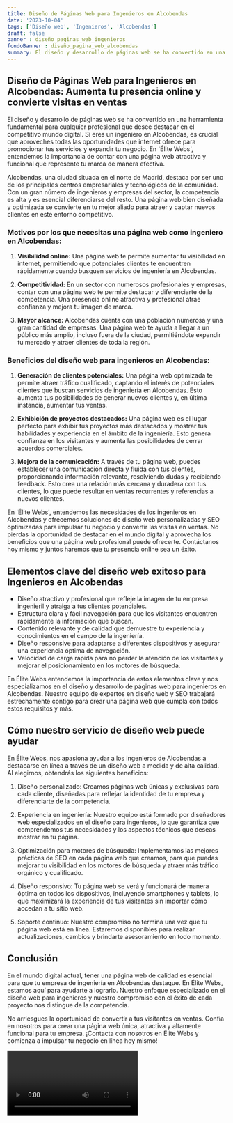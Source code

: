 ```yaml
---
title: Diseño de Páginas Web para Ingenieros en Alcobendas
date: '2023-10-04'
tags: ['Diseño web', 'Ingenieros', 'Alcobendas']
draft: false
banner : diseño_paginas_web_ingenieros
fondoBanner : diseño_pagina_web_alcobendas
summary: El diseño y desarrollo de páginas web se ha convertido en una herramienta fundamental para cualquier profesional que desee destacar en el competitivo mundo digital. Si eres un ingeniero en Alcobendas, es crucial que aproveches todas las oportunidades que internet ofrece para promocionar tus servicios y expandir tu negocio. En 'Élite Webs', entendemos la importancia de contar con una página web atractiva y funcional que represente tu marca de manera efectiva.
---
```


## **Diseño de Páginas Web para Ingenieros en Alcobendas: Aumenta tu presencia online y convierte visitas en ventas**

El diseño y desarrollo de páginas web se ha convertido en una herramienta fundamental para cualquier profesional que desee destacar en el competitivo mundo digital. Si eres un ingeniero en Alcobendas, es crucial que aproveches todas las oportunidades que internet ofrece para promocionar tus servicios y expandir tu negocio. En 'Élite Webs', entendemos la importancia de contar con una página web atractiva y funcional que represente tu marca de manera efectiva.

Alcobendas, una ciudad situada en el norte de Madrid, destaca por ser uno de los principales centros empresariales y tecnológicos de la comunidad. Con un gran número de ingenieros y empresas del sector, la competencia es alta y es esencial diferenciarse del resto. Una página web bien diseñada y optimizada se convierte en tu mejor aliado para atraer y captar nuevos clientes en este entorno competitivo.

### **Motivos por los que necesitas una página web como ingeniero en Alcobendas:**

1. **Visibilidad online:** Una página web te permite aumentar tu visibilidad en internet, permitiendo que potenciales clientes te encuentren rápidamente cuando busquen servicios de ingeniería en Alcobendas.

2. **Competitividad:** En un sector con numerosos profesionales y empresas, contar con una página web te permite destacar y diferenciarte de la competencia. Una presencia online atractiva y profesional atrae confianza y mejora tu imagen de marca.

3. **Mayor alcance:** Alcobendas cuenta con una población numerosa y una gran cantidad de empresas. Una página web te ayuda a llegar a un público más amplio, incluso fuera de la ciudad, permitiéndote expandir tu mercado y atraer clientes de toda la región.

### **Beneficios del diseño web para ingenieros en Alcobendas:**

1. **Generación de clientes potenciales:** Una página web optimizada te permite atraer tráfico cualificado, captando el interés de potenciales clientes que buscan servicios de ingeniería en Alcobendas. Esto aumenta tus posibilidades de generar nuevos clientes y, en última instancia, aumentar tus ventas.

2. **Exhibición de proyectos destacados:** Una página web es el lugar perfecto para exhibir tus proyectos más destacados y mostrar tus habilidades y experiencia en el ámbito de la ingeniería. Esto genera confianza en los visitantes y aumenta las posibilidades de cerrar acuerdos comerciales.

3. **Mejora de la comunicación:** A través de tu página web, puedes establecer una comunicación directa y fluida con tus clientes, proporcionando información relevante, resolviendo dudas y recibiendo feedback. Esto crea una relación más cercana y duradera con tus clientes, lo que puede resultar en ventas recurrentes y referencias a nuevos clientes.

En 'Élite Webs', entendemos las necesidades de los ingenieros en Alcobendas y ofrecemos soluciones de diseño web personalizadas y SEO optimizadas para impulsar tu negocio y convertir las visitas en ventas. No pierdas la oportunidad de destacar en el mundo digital y aprovecha los beneficios que una página web profesional puede ofrecerte. Contáctanos hoy mismo y juntos haremos que tu presencia online sea un éxito.

<GifSeo />

<Cta />

## Elementos clave del diseño web exitoso para Ingenieros en Alcobendas

- Diseño atractivo y profesional que refleje la imagen de tu empresa ingenieril y atraiga a tus clientes potenciales.
- Estructura clara y fácil navegación para que los visitantes encuentren rápidamente la información que buscan.
- Contenido relevante y de calidad que demuestre tu experiencia y conocimientos en el campo de la ingeniería.
- Diseño responsive para adaptarse a diferentes dispositivos y asegurar una experiencia óptima de navegación.
- Velocidad de carga rápida para no perder la atención de los visitantes y mejorar el posicionamiento en los motores de búsqueda.

En Élite Webs entendemos la importancia de estos elementos clave y nos especializamos en el diseño y desarrollo de páginas web para ingenieros en Alcobendas. Nuestro equipo de expertos en diseño web y SEO trabajará estrechamente contigo para crear una página web que cumpla con todos estos requisitos y más.

## Cómo nuestro servicio de diseño web puede ayudar

En Élite Webs, nos apasiona ayudar a los ingenieros de Alcobendas a destacarse en línea a través de un diseño web a medida y de alta calidad. Al elegirnos, obtendrás los siguientes beneficios:

1. Diseño personalizado: Creamos páginas web únicas y exclusivas para cada cliente, diseñadas para reflejar la identidad de tu empresa y diferenciarte de la competencia.

2. Experiencia en ingeniería: Nuestro equipo está formado por diseñadores web especializados en el diseño para ingenieros, lo que garantiza que comprendemos tus necesidades y los aspectos técnicos que deseas mostrar en tu página.

3. Optimización para motores de búsqueda: Implementamos las mejores prácticas de SEO en cada página web que creamos, para que puedas mejorar tu visibilidad en los motores de búsqueda y atraer más tráfico orgánico y cualificado.

4. Diseño responsivo: Tu página web se verá y funcionará de manera óptima en todos los dispositivos, incluyendo smartphones y tablets, lo que maximizará la experiencia de tus visitantes sin importar cómo accedan a tu sitio web.

5. Soporte continuo: Nuestro compromiso no termina una vez que tu página web está en línea. Estaremos disponibles para realizar actualizaciones, cambios y brindarte asesoramiento en todo momento.

## Conclusión

En el mundo digital actual, tener una página web de calidad es esencial para que tu empresa de ingeniería en Alcobendas destaque. En Élite Webs, estamos aquí para ayudarte a lograrlo. Nuestro enfoque especializado en el diseño web para ingenieros y nuestro compromiso con el éxito de cada proyecto nos distingue de la competencia.

No arriesgues la oportunidad de convertir a tus visitantes en ventas. Confía en nosotros para crear una página web única, atractiva y altamente funcional para tu empresa. ¡Contacta con nosotros en Élite Webs y comienza a impulsar tu negocio en línea hoy mismo!

<Video />

<CtaBot job='Ingenieros' city='Alcobendas'/>

<Gmaps query='Alcobendas+españa+maps' />